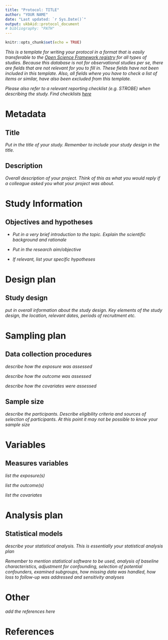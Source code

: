 ```yaml
---
title: "Protocol: TITLE"
author: "YOUR NAME"
date: "Last updated: `r Sys.Date()`"
output: ukbAid::protocol_document
# bibliography: "PATH"
---
```


```r
knitr::opts_chunk$set(echo = TRUE)
```

*This is a template for writing your protocol in a format that is easily
transferable to the [Open Science Framework registry](https://osf.io/) for all
types of studies. Because this database is not for observational studies per se,
there are fields that are not relevant for you to fill in. These fields have not
been included in this template. Also, all fields where you have to check a list
of items or similar, have also been excluded from this template.*

*Please also refer to a relevant reporting checklist (e.g. STROBE) when
describing the study. Find checklists [here](https://www.equator-network.org/)*

# Metadata

## Title

*Put in the title of your study. Remember to include your study design in the title.*

## Description

*Overall description of your project. Think of this as what you would reply if a colleague asked you what your project was about.*

# Study Information

## Objectives and hypotheses 

- *Put in a very brief introduction to the topic. Explain the scientific background and rationale*

- *Put in the research aim/objective*

- *If relevant, list your specific hypotheses*

# Design plan

## Study design

*put in overall information about the study design. Key elements of the study design, the location, relevant dates, periods of recruitment etc.*

# Sampling plan

## Data collection procedures

*describe how the exposure was assessed*

*describe how the outcome was assessed*

*describe how the covariates were assessed*

## Sample size

*describe the participants. Describe eligibility criteria and sources of selection of participants. At this point it may not be possible to know your sample size*

# Variables

## Measures variables

*list the exposure(s)*

*list the outcome(s)*

*list the covariates*

# Analysis plan

## Statistical models

*describe your statistical analysis. This is essentially your statistical analysis plan*

*Remember to mention statistical software to be used, analysis of baseline characteristics, adjustment for confounding, selection of potential confounders, examined subgroups, how missing data was handled, how loss to follow-up was addressed and sensitivity analyses* 

# Other

*add the references here*

# References
